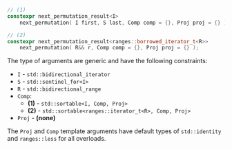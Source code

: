 ```cpp
// (1)
constexpr next_permutation_result<I>
    next_permutation( I first, S last, Comp comp = {}, Proj proj = {} );

// (2)
constexpr next_permutation_result<ranges::borrowed_iterator_t<R>>
    next_permutation( R&& r, Comp comp = {}, Proj proj = {} );
```

The type of arguments are generic and have the following constraints:
- `I` - `std::bidirectional_iterator`
- `S` - `std::sentinel_for<I>`
- `R` - `std::bidirectional_range`
- `Comp`:
  - **(1)** - `std::sortable<I, Comp, Proj>`
  - **(2)** - `std::sortable<ranges::iterator_t<R>, Comp, Proj>`
- `Proj` - **(none)**

The `Proj` and `Comp` template arguments have default types of `std::identity` and `ranges::less` for all overloads.
